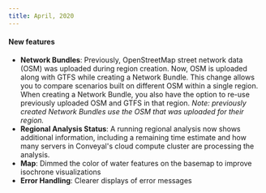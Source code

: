 ```yaml
---
title: April, 2020
---
```


#### New features

- **Network Bundles**: Previously, OpenStreetMap street network data (OSM) was uploaded during region creation. Now, OSM is uploaded along with GTFS while creating a Network Bundle. This change allows you to compare scenarios built on different OSM within a single region. When creating a Network Bundle, you also have the option to re-use previously uploaded OSM and GTFS in that region. _Note: previously created Network Bundles use the OSM that was uploaded for their region._
- **Regional Analysis Status**: A running regional analysis now shows additional information, including a remaining time estimate and how many servers in Conveyal's cloud compute cluster are processing the analysis.
- **Map**: Dimmed the color of water features on the basemap to improve isochrone visualizations
- **Error Handling**: Clearer displays of error messages
